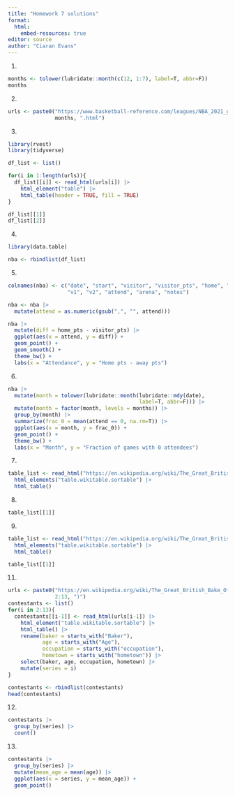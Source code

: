 ```yaml
---
title: "Homework 7 solutions"
format: 
  html:
    embed-resources: true
editor: source
author: "Ciaran Evans"
---
```


1.

```r
months <- tolower(lubridate::month(c(12, 1:7), label=T, abbr=F))
months
```

2.

```r
urls <- paste0("https://www.basketball-reference.com/leagues/NBA_2021_games-",
               months, ".html")
```

3.

```r
library(rvest)
library(tidyverse)

df_list <- list()

for(i in 1:length(urls)){
  df_list[[i]] <- read_html(urls[i]) |>
    html_element("table") |>
    html_table(header = TRUE, fill = TRUE)
}

df_list[[1]]
df_list[[2]]
```

4.

```r
library(data.table)

nba <- rbindlist(df_list)
```

5.

```r
colnames(nba) <- c("date", "start", "visitor", "visitor_pts", "home", "home_pts",
                   "v1", "v2", "attend", "arena", "notes")

nba <- nba |>
  mutate(attend = as.numeric(gsub(",", "", attend)))

nba |>
  mutate(diff = home_pts - visitor_pts) |>
  ggplot(aes(x = attend, y = diff)) +
  geom_point() +
  geom_smooth() +
  theme_bw() +
  labs(x = "Attendance", y = "Home pts - away pts")
```

6.

```r
nba |>
  mutate(month = tolower(lubridate::month(lubridate::mdy(date), 
                                          label=T, abbr=F))) |>
  mutate(month = factor(month, levels = months)) |>
  group_by(month) |>
  summarize(frac_0 = mean(attend == 0, na.rm=T)) |>
  ggplot(aes(x = month, y = frac_0)) +
  geom_point() +
  theme_bw() +
  labs(x = "Month", y = "Fraction of games with 0 attendees")
```


7.

```r
table_list <- read_html("https://en.wikipedia.org/wiki/The_Great_British_Bake_Off_(series_2)") |>
  html_elements("table.wikitable.sortable") |>
  html_table()
```

8.

```r
table_list[[1]]
```

9.


```r
table_list <- read_html("https://en.wikipedia.org/wiki/The_Great_British_Bake_Off_(series_5)") |>
  html_elements("table.wikitable.sortable") |>
  html_table()

table_list[[1]]
```

11.

```r
urls <- paste0("https://en.wikipedia.org/wiki/The_Great_British_Bake_Off_(series_", 
               2:13, ")")
contestants <- list()
for(i in 2:13){
  contestants[[i-1]] <- read_html(urls[i-1]) |>
    html_element("table.wikitable.sortable") |>
    html_table() |>
    rename(baker = starts_with("Baker"),
           age = starts_with("Age"),
           occupation = starts_with("occupation"),
           hometown = starts_with("hometown")) |>
    select(baker, age, occupation, hometown) |>
    mutate(series = i)
}

contestants <- rbindlist(contestants)
head(contestants)
```


12.

```r
contestants |>
  group_by(series) |>
  count()
```

13.

```r
contestants |>
  group_by(series) |>
  mutate(mean_age = mean(age)) |>
  ggplot(aes(x = series, y = mean_age)) +
  geom_point()
```



